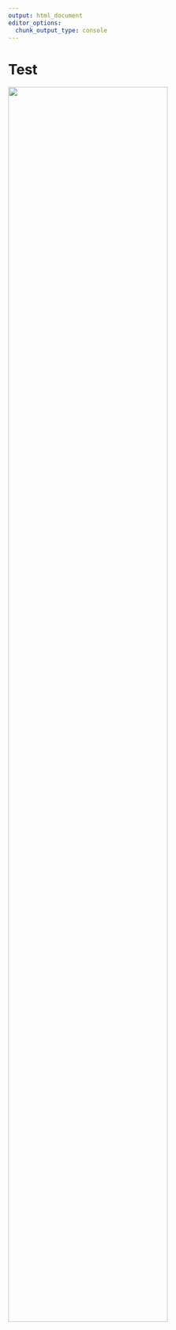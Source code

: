 ```yaml
---
output: html_document
editor_options: 
  chunk_output_type: console
---
```


# Test

![](figs/unit1_data_dgp.png){width=80% fig-align="center"}


